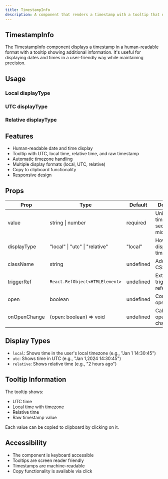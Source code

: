 ```yaml
---
title: TimestampInfo
description: A component that renders a timestamp with a tooltip that displays additional information.
---
```


## TimestampInfo

The TimestampInfo component displays a timestamp in a human-readable format with a tooltip showing additional information. It's useful for displaying dates and times in a user-friendly way while maintaining precision.

## Usage

### Local displayType

<TimestampExampleLocalTime />

### UTC displayType

<TimestampExampleUTC />

### Relative displayType

<TimestampExampleRelative />

## Features

- Human-readable date and time display
- Tooltip with UTC, local time, relative time, and raw timestamp
- Automatic timezone handling
- Multiple display formats (local, UTC, relative)
- Copy to clipboard functionality
- Responsive design

## Props

| Prop | Type | Default | Description |
|------|------|---------|-------------|
| value | string \| number | required | Unix timestamp in seconds or microseconds |
| displayType | "local" \| "utc" \| "relative" | "local" | How to display the timestamp |
| className | string | undefined | Additional CSS classes |
| triggerRef | `React.RefObject<HTMLElement>` | undefined | External trigger reference |
| open | boolean | undefined | Controlled open state |
| onOpenChange | (open: boolean) => void | undefined | Callback for open state changes |

## Display Types

- `local`: Shows time in the user's local timezone (e.g., "Jan 1 14:30:45")
- `utc`: Shows time in UTC (e.g., "Jan 1,2024 14:30:45")
- `relative`: Shows relative time (e.g., "2 hours ago")

## Tooltip Information

The tooltip shows:
- UTC time
- Local time with timezone
- Relative time
- Raw timestamp value

Each value can be copied to clipboard by clicking on it.

## Accessibility

- The component is keyboard accessible
- Tooltips are screen reader friendly
- Timestamps are machine-readable
- Copy functionality is available via click